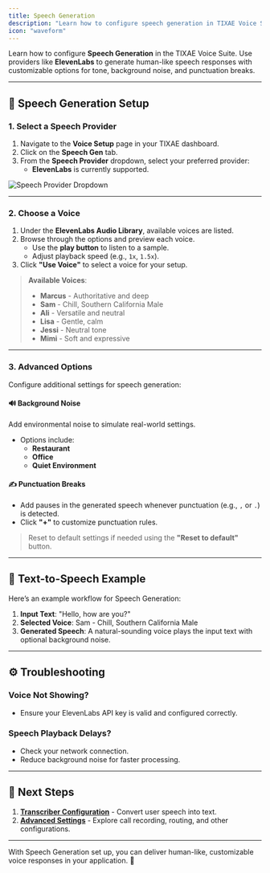 ```yaml
---
title: Speech Generation
description: "Learn how to configure speech generation in TIXAE Voice Suite."
icon: "waveform"
---
```


Learn how to configure **Speech Generation** in the TIXAE Voice Suite. Use providers like **ElevenLabs** to generate human-like speech responses with customizable options for tone, background noise, and punctuation breaks.

---

## 🎤 Speech Generation Setup  

### 1. Select a Speech Provider  

1. Navigate to the **Voice Setup** page in your TIXAE dashboard.  
2. Click on the **Speech Gen** tab.  
3. From the **Speech Provider** dropdown, select your preferred provider:  
   - **ElevenLabs** is currently supported.  

![Speech Provider Dropdown](/voice/assets/speechgen-select.png)

---

### 2. Choose a Voice  

1. Under the **ElevenLabs Audio Library**, available voices are listed.  
2. Browse through the options and preview each voice.  
   - Use the **play button** to listen to a sample.  
   - Adjust playback speed (e.g., `1x`, `1.5x`).  
3. Click **"Use Voice"** to select a voice for your setup.  

> **Available Voices**:  
> - **Marcus** - Authoritative and deep  
> - **Sam** - Chill, Southern California Male  
> - **Ali** - Versatile and neutral  
> - **Lisa** - Gentle, calm  
> - **Jessi** - Neutral tone  
> - **Mimi** - Soft and expressive  

---

### 3. Advanced Options  

Configure additional settings for speech generation:  

#### 🔊 Background Noise  
Add environmental noise to simulate real-world settings.  
- Options include:  
   - **Restaurant**  
   - **Office**  
   - **Quiet Environment**  

#### ✍️ Punctuation Breaks  
- Add pauses in the generated speech whenever punctuation (e.g., `,` or `.`) is detected.  
- Click **"+"** to customize punctuation rules.  

> Reset to default settings if needed using the **"Reset to default"** button.  

---

## 📝 Text-to-Speech Example  

Here’s an example workflow for Speech Generation:  

1. **Input Text**: "Hello, how are you?"  
2. **Selected Voice**: Sam - Chill, Southern California Male  
3. **Generated Speech**: A natural-sounding voice plays the input text with optional background noise.

---

## ⚙️ Troubleshooting  

### Voice Not Showing?  
- Ensure your ElevenLabs API key is valid and configured correctly.  

### Speech Playback Delays?  
- Check your network connection.  
- Reduce background noise for faster processing.

---

## 🔗 Next Steps  

1. **[Transcriber Configuration](../config/transcriber)** - Convert user speech into text.  
2. **[Advanced Settings](../config/advanced)** - Explore call recording, routing, and other configurations.  

---

With Speech Generation set up, you can deliver human-like, customizable voice responses in your application. 🚀
